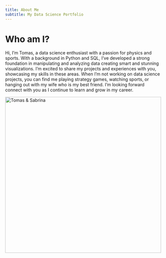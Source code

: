 ```yaml
---
title: About Me
subtitle: My Data Science Portfolio
---
```


# Who am I?

Hi, I'm Tomas, a data science enthusiast with a passion for physics and sports. With a background in Python and SQL, I've developed a strong foundation in manipulating and analyzing data creating smart and stunning visualizations. I'm excited to share my projects and experiences with you, showcasing my skills in these areas. When I'm not working on data science projects, you can find me playing strategy games, watching sports, or hanging out with my wife who is my best friend. I'm looking forward connect with you as I continue to learn and grow in my career.

<img src="https://tomasfedz.github.io/Images/Images/IMG_0058.JPG" alt="Tomas & Sabrina" width="500" />

<!-- ## Title 2 Header -->
<!-- [MarkDown Basics](https://quarto.org/docs/authoring/markdown-basics.html#links-images) -->